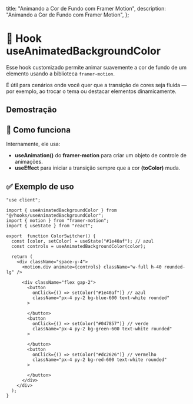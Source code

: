 

  title: "Animando a Cor de Fundo com Framer Motion",
  description: "Animando a Cor de Fundo com Framer Motion",
};


# 🎨 Hook useAnimatedBackgroundColor

Esse hook customizado permite animar suavemente a cor de fundo de um elemento usando a biblioteca `framer-motion`.

É útil para cenários onde você quer que a transição de cores seja fluida — por exemplo, ao trocar o tema ou destacar elementos dinamicamente.


## Demostração

<Demo>
  <ColorSwitcher />
</Demo>

## 🧠 Como funciona

Internamente, ele usa:

- **useAnimation()** do **framer-motion** para criar um objeto de controle de animações.
- **useEffect** para iniciar a transição sempre que a cor **(toColor)** muda.

## ✅ Exemplo de uso

```tsx
"use client";

import { useAnimatedBackgroundColor } from "@/hooks/useAnimatedBackgroundColor";
import { motion } from "framer-motion";
import { useState } from "react";

export  function ColorSwitcher() {
  const [color, setColor] = useState("#1e40af"); // azul
  const controls = useAnimatedBackgroundColor(color);

  return (
    <div className="space-y-4">
      <motion.div animate={controls} className="w-full h-40 rounded-lg" />

      <div className="flex gap-2">
        <button
          onClick={() => setColor("#1e40af")} // azul
          className="px-4 py-2 bg-blue-600 text-white rounded"
        >
       
        </button>
        <button
          onClick={() => setColor("#047857")} // verde
          className="px-4 py-2 bg-green-600 text-white rounded"
        >
          
        </button>
        <button
          onClick={() => setColor("#dc2626")} // vermelho
          className="px-4 py-2 bg-red-600 text-white rounded"
        >
         
        </button>
      </div>
    </div>
  );
}
```